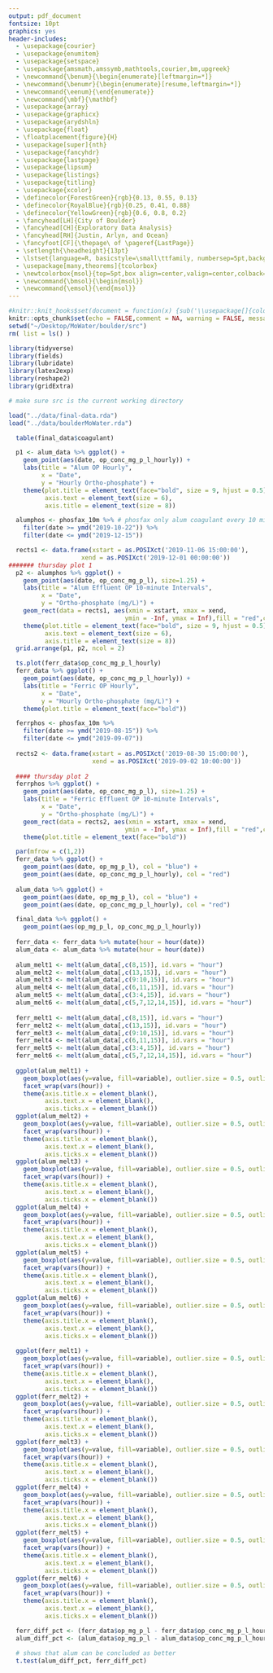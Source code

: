 ```yaml
---
output: pdf_document
fontsize: 10pt
graphics: yes
header-includes:
  - \usepackage{courier}
  - \usepackage{enumitem}
  - \usepackage{setspace}
  - \usepackage{amsmath,amssymb,mathtools,courier,bm,upgreek}
  - \newcommand{\benum}{\begin{enumerate}[leftmargin=*]}
  - \newcommand{\benumr}{\begin{enumerate}[resume,leftmargin=*]}
  - \newcommand{\eenum}{\end{enumerate}}
  - \newcommand{\mbf}{\mathbf}
  - \usepackage{array}
  - \usepackage{graphicx}
  - \usepackage{arydshln}
  - \usepackage{float}
  - \floatplacement{figure}{H}
  - \usepackage[super]{nth}
  - \usepackage{fancyhdr}
  - \usepackage{lastpage}
  - \usepackage{lipsum}
  - \usepackage{listings}
  - \usepackage{titling}
  - \usepackage{xcolor}
  - \definecolor{ForestGreen}{rgb}{0.13, 0.55, 0.13}
  - \definecolor{RoyalBlue}{rgb}{0.25, 0.41, 0.88}
  - \definecolor{YellowGreen}{rgb}{0.6, 0.8, 0.2}
  - \fancyhead[LH]{City of Boulder}
  - \fancyhead[CH]{Exploratory Data Analysis}
  - \fancyhead[RH]{Justin, Arlyn, and Ocean}
  - \fancyfoot[CF]{\thepage\ of \pageref{LastPage}}
  - \setlength{\headheight}{13pt}
  - \lstset{language=R, basicstyle=\small\ttfamily, numbersep=5pt,backgroundcolor=\color{white},showspaces=false,showstringspaces=false,showtabs=false,mathescape=false, escapeinside={(*@}{@*)},rulecolor=\color{black}, tabsize=2,captionpos=b,breaklines=true,breakatwhitespace=false,keywordstyle=\textcolor{RoyalBlue}, commentstyle=\textcolor{YellowGreen},stringstyle=\textcolor{ForestGreen}} 
  - \usepackage[many,theorems]{tcolorbox}
  - \newtcolorbox{msol}{top=5pt,box align=center,valign=center,colback=white,colframe=blue}
  - \newcommand{\bmsol}{\begin{msol}}
  - \newcommand{\emsol}{\end{msol}}
---
```


```r
#knitr::knit_hooks$set(document = function(x) {sub('\\usepackage[]{color}', '\\usepackage[table,dvipsnames]{xcolor}', x, fixed = TRUE)})
knitr::opts_chunk$set(echo = FALSE,comment = NA, warning = FALSE, message = FALSE, cache = FALSE)
setwd("~/Desktop/MoWater/boulder/src")
rm( list = ls() )

library(tidyverse)
library(fields)
library(lubridate)
library(latex2exp)
library(reshape2)
library(gridExtra)

# make sure src is the current working directory

load("../data/final-data.rda")
load("../data/boulderMoWater.rda")
```

\begin{titlepage}
    \newgeometry{top=1in,bottom=1in,left=1in,right=1in,includefoot,includehead}
    \begin{doublespace}
        \centering
        \hrulefill\\[0.25cm]
        {\Huge City of Boulder}\\
        {\Large Exploratory Data Analysis}\\
        \hrulefill
        \vfill
        \includegraphics[width=\linewidth,height=\textheight,keepaspectratio]{"../images/group_photo.png"}\\
        {\large \hfill Justin Nichols \qquad \qquad \qquad \qquad  Arlyn Alcid \qquad \qquad \qquad \qquad Ocean Wave \hfill}
        \vfill
        \includegraphics[width=0.2\linewidth,height=\textheight,keepaspectratio]{"../images/mowater.png"}\hfill
        \includegraphics[width=0.10\linewidth,height=\textheight,keepaspectratio]{"../images/bu.png"}\hfill
        \includegraphics[width=0.15\linewidth,height=\textheight,keepaspectratio]{"../images/mines.png"}\hfill
        \includegraphics[width=0.15\linewidth,height=\textheight,keepaspectratio]{"../images/nsf.png"}
    \end{doublespace}
\end{titlepage}

\newpage

\restoregeometry
\pagestyle{fancy}



```r
  table(final_data$coagulant)
```

```r
  p1 <- alum_data %>% ggplot() + 
    geom_point(aes(date, op_conc_mg_p_l_hourly)) + 
    labs(title = "Alum OP Hourly",
         x = "Date",
         y = "Hourly Ortho-phosphate") + 
    theme(plot.title = element_text(face="bold", size = 9, hjust = 0.5),
          axis.text = element_text(size = 6),
          axis.title = element_text(size = 8))
```

```r
  alumphos <- phosfax_10m %>% # phosfax only alum coagulant every 10 minutes 
    filter(date >= ymd("2019-10-22")) %>%
    filter(date <= ymd("2019-12-15"))

  rects1 <- data.frame(xstart = as.POSIXct('2019-11-06 15:00:00'), 
                    xend = as.POSIXct('2019-12-01 00:00:00'))
####### thursday plot 1
  p2 <- alumphos %>% ggplot() + 
    geom_point(aes(date, op_conc_mg_p_l), size=1.25) + 
    labs(title = "Alum Effluent OP 10-minute Intervals",
         x = "Date",
         y = "Ortho-phosphate (mg/L)") + 
    geom_rect(data = rects1, aes(xmin = xstart, xmax = xend, 
                                ymin = -Inf, ymax = Inf),fill = "red",col = "red", alpha = 0.1) + 
    theme(plot.title = element_text(face="bold", size = 9, hjust = 0.5),
          axis.text = element_text(size = 6),
          axis.title = element_text(size = 8))
  grid.arrange(p1, p2, ncol = 2)
```

```r
  ts.plot(ferr_data$op_conc_mg_p_l_hourly)
  ferr_data %>% ggplot() + 
    geom_point(aes(date, op_conc_mg_p_l_hourly)) + 
    labs(title = "Ferric OP Hourly",
         x = "Date",
         y = "Hourly Ortho-phosphate (mg/L)") + 
    theme(plot.title = element_text(face="bold"))
```

```r
  ferrphos <- phosfax_10m %>%
    filter(date >= ymd("2019-08-15")) %>%
    filter(date <= ymd("2019-09-07"))
  
  rects2 <- data.frame(xstart = as.POSIXct('2019-08-30 15:00:00'), 
                       xend = as.POSIXct('2019-09-02 10:00:00'))
  
  #### thursday plot 2
  ferrphos %>% ggplot() + 
    geom_point(aes(date, op_conc_mg_p_l), size=1.25) + 
    labs(title = "Ferric Effluent OP 10-minute Intervals",
         x = "Date",
         y = "Ortho-phosphate (mg/L)") + 
    geom_rect(data = rects2, aes(xmin = xstart, xmax = xend, 
                                ymin = -Inf, ymax = Inf),fill = "red",col = "red", alpha = 0.1) + 
    theme(plot.title = element_text(face="bold"))
```


```r
  par(mfrow = c(1,2))
  ferr_data %>% ggplot() + 
    geom_point(aes(date, op_mg_p_l), col = "blue") + 
    geom_point(aes(date, op_conc_mg_p_l_hourly), col = "red")
  
  alum_data %>% ggplot() + 
    geom_point(aes(date, op_mg_p_l), col = "blue") + 
    geom_point(aes(date, op_conc_mg_p_l_hourly), col = "red")
```


```r
  final_data %>% ggplot() + 
    geom_point(aes(op_mg_p_l, op_conc_mg_p_l_hourly))
  
  ferr_data <- ferr_data %>% mutate(hour = hour(date))
  alum_data <- alum_data %>% mutate(hour = hour(date))
  
  alum_melt1 <- melt(alum_data[,c(8,15)], id.vars = "hour")
  alum_melt2 <- melt(alum_data[,c(13,15)], id.vars = "hour")
  alum_melt3 <- melt(alum_data[,c(9:10,15)], id.vars = "hour")
  alum_melt4 <- melt(alum_data[,c(6,11,15)], id.vars = "hour")
  alum_melt5 <- melt(alum_data[,c(3:4,15)], id.vars = "hour")
  alum_melt6 <- melt(alum_data[,c(5,7,12,14,15)], id.vars = "hour")
  
  ferr_melt1 <- melt(alum_data[,c(8,15)], id.vars = "hour")
  ferr_melt2 <- melt(alum_data[,c(13,15)], id.vars = "hour")
  ferr_melt3 <- melt(alum_data[,c(9:10,15)], id.vars = "hour")
  ferr_melt4 <- melt(alum_data[,c(6,11,15)], id.vars = "hour")
  ferr_melt5 <- melt(alum_data[,c(3:4,15)], id.vars = "hour")
  ferr_melt6 <- melt(alum_data[,c(5,7,12,14,15)], id.vars = "hour")
  
  ggplot(alum_melt1) +
    geom_boxplot(aes(y=value, fill=variable), outlier.size = 0.5, outlier.color = "red") + 
    facet_wrap(vars(hour)) + 
    theme(axis.title.x = element_blank(), 
          axis.text.x = element_blank(), 
          axis.ticks.x = element_blank())
  ggplot(alum_melt2) +
    geom_boxplot(aes(y=value, fill=variable), outlier.size = 0.5, outlier.color = "red") + 
    facet_wrap(vars(hour)) + 
    theme(axis.title.x = element_blank(), 
          axis.text.x = element_blank(), 
          axis.ticks.x = element_blank())
  ggplot(alum_melt3) +
    geom_boxplot(aes(y=value, fill=variable), outlier.size = 0.5, outlier.color = "red") + 
    facet_wrap(vars(hour)) + 
    theme(axis.title.x = element_blank(), 
          axis.text.x = element_blank(), 
          axis.ticks.x = element_blank())
  ggplot(alum_melt4) +
    geom_boxplot(aes(y=value, fill=variable), outlier.size = 0.5, outlier.color = "red") + 
    facet_wrap(vars(hour)) + 
    theme(axis.title.x = element_blank(), 
          axis.text.x = element_blank(), 
          axis.ticks.x = element_blank())
  ggplot(alum_melt5) +
    geom_boxplot(aes(y=value, fill=variable), outlier.size = 0.5, outlier.color = "red") + 
    facet_wrap(vars(hour)) + 
    theme(axis.title.x = element_blank(), 
          axis.text.x = element_blank(), 
          axis.ticks.x = element_blank())
  ggplot(alum_melt6) +
    geom_boxplot(aes(y=value, fill=variable), outlier.size = 0.5, outlier.color = "red") + 
    facet_wrap(vars(hour)) + 
    theme(axis.title.x = element_blank(), 
          axis.text.x = element_blank(), 
          axis.ticks.x = element_blank())
  
  ggplot(ferr_melt1) +
    geom_boxplot(aes(y=value, fill=variable), outlier.size = 0.5, outlier.color = "red") + 
    facet_wrap(vars(hour)) + 
    theme(axis.title.x = element_blank(), 
          axis.text.x = element_blank(), 
          axis.ticks.x = element_blank())
  ggplot(ferr_melt2) +
    geom_boxplot(aes(y=value, fill=variable), outlier.size = 0.5, outlier.color = "red") + 
    facet_wrap(vars(hour)) + 
    theme(axis.title.x = element_blank(), 
          axis.text.x = element_blank(), 
          axis.ticks.x = element_blank())
  ggplot(ferr_melt3) +
    geom_boxplot(aes(y=value, fill=variable), outlier.size = 0.5, outlier.color = "red") + 
    facet_wrap(vars(hour)) + 
    theme(axis.title.x = element_blank(), 
          axis.text.x = element_blank(), 
          axis.ticks.x = element_blank())
  ggplot(ferr_melt4) +
    geom_boxplot(aes(y=value, fill=variable), outlier.size = 0.5, outlier.color = "red") + 
    facet_wrap(vars(hour)) + 
    theme(axis.title.x = element_blank(), 
          axis.text.x = element_blank(), 
          axis.ticks.x = element_blank())
  ggplot(ferr_melt5) +
    geom_boxplot(aes(y=value, fill=variable), outlier.size = 0.5, outlier.color = "red") + 
    facet_wrap(vars(hour)) + 
    theme(axis.title.x = element_blank(), 
          axis.text.x = element_blank(), 
          axis.ticks.x = element_blank())
  ggplot(ferr_melt6) +
    geom_boxplot(aes(y=value, fill=variable), outlier.size = 0.5, outlier.color = "red") + 
    facet_wrap(vars(hour)) + 
    theme(axis.title.x = element_blank(), 
          axis.text.x = element_blank(), 
          axis.ticks.x = element_blank())
```

```r
  ferr_diff_pct <- (ferr_data$op_mg_p_l - ferr_data$op_conc_mg_p_l_hourly)/ferr_data$op_mg_p_l * 100
  alum_diff_pct <- (alum_data$op_mg_p_l - alum_data$op_conc_mg_p_l_hourly)/alum_data$op_mg_p_l * 100
  
  # shows that alum can be concluded as better
  t.test(alum_diff_pct, ferr_diff_pct)
```






